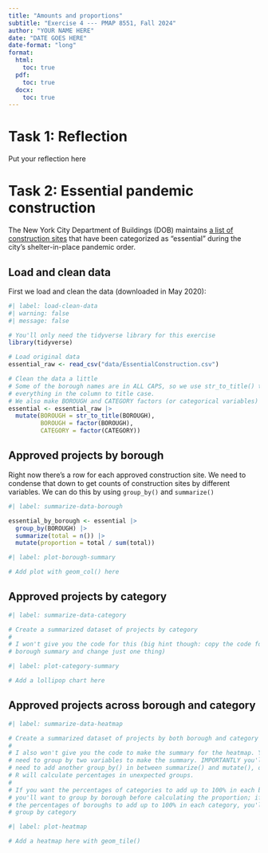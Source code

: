 ```yaml
---
title: "Amounts and proportions"
subtitle: "Exercise 4 --- PMAP 8551, Fall 2024"
author: "YOUR NAME HERE"
date: "DATE GOES HERE"
date-format: "long"
format:
  html:
    toc: true
  pdf:
    toc: true
  docx:
    toc: true
---
```


# Task 1: Reflection

Put your reflection here


# Task 2: Essential pandemic construction

The New York City Department of Buildings (DOB) maintains [a list of construction sites](https://www1.nyc.gov/assets/buildings/html/essential-active-construction.html) that have been categorized as "essential" during the city's shelter-in-place pandemic order.

## Load and clean data

First we load and clean the data (downloaded in May 2020):

```r
#| label: load-clean-data
#| warning: false
#| message: false

# You'll only need the tidyverse library for this exercise
library(tidyverse)

# Load original data
essential_raw <- read_csv("data/EssentialConstruction.csv")

# Clean the data a little
# Some of the borough names are in ALL CAPS, so we use str_to_title() to convert
# everything in the column to title case.
# We also make BOROUGH and CATEGORY factors (or categorical variables)
essential <- essential_raw |> 
  mutate(BOROUGH = str_to_title(BOROUGH),
         BOROUGH = factor(BOROUGH),
         CATEGORY = factor(CATEGORY))
```

## Approved projects by borough

Right now there's a row for each approved construction site. We need to condense that down to get counts of construction sites by different variables. We can do this by using `group_by()` and `summarize()`

```r
#| label: summarize-data-borough

essential_by_borough <- essential |>
  group_by(BOROUGH) |>
  summarize(total = n()) |>
  mutate(proportion = total / sum(total))
```

```r
#| label: plot-borough-summary

# Add plot with geom_col() here
```


## Approved projects by category

```r
#| label: summarize-data-category

# Create a summarized dataset of projects by category
#
# I won't give you the code for this (big hint though: copy the code for the
# borough summary and change just one thing)
```

```r
#| label: plot-category-summary

# Add a lollipop chart here
```


## Approved projects across borough and category

```r
#| label: summarize-data-heatmap

# Create a summarized dataset of projects by both borough and category
#
# I also won't give you the code to make the summary for the heatmap. You'll
# need to group by two variables to make the summary. IMPORTANTLY you'll also
# need to add another group_by() in between summarize() and mutate(), otherwise,
# R will calculate percentages in unexpected groups.
#
# If you want the percentages of categories to add up to 100% in each borough,
# you'll want to group by borough before calculating the proportion; if you want
# the percentages of boroughs to add up to 100% in each category, you'll want to
# group by category
```

```r
#| label: plot-heatmap

# Add a heatmap here with geom_tile()
```
